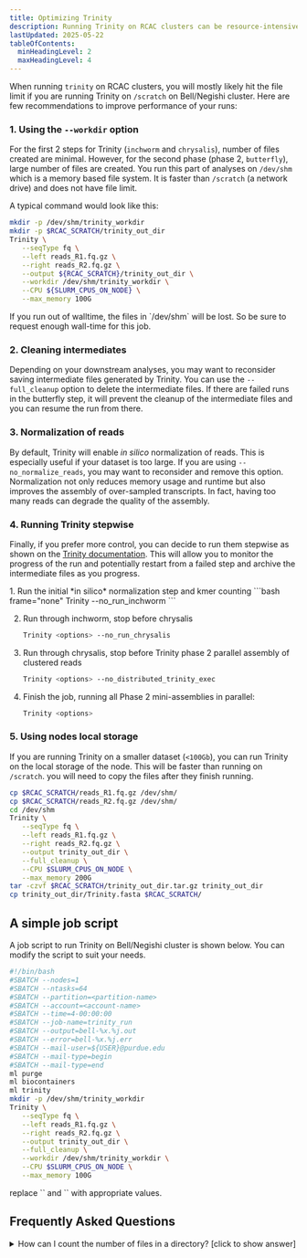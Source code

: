 ```yaml
---
title: Optimizing Trinity
description: Running Trinity on RCAC clusters can be resource-intensive. This guide provides tips for optimizing your Trinity runs.
lastUpdated: 2025-05-22
tableOfContents:
  minHeadingLevel: 2
  maxHeadingLevel: 4
---
```


When running `trinity` on RCAC clusters, you will mostly likely hit the file limit if you are running Trinity on `/scratch` on Bell/Negishi cluster. Here are few recommendations to improve performance of your runs:

### 1. Using the `--workdir` option

For the first 2 steps for Trinity (`inchworm` and `chrysalis`), number of files created are minimal. However, for the second phase (phase 2, `butterfly`), large number of files are created. You run this part of analyses on `/dev/shm` which is a memory based file system. It is faster than `/scratch` (a network drive) and does not have file limit. 

A typical command would look like this:

```bash frame="none"
mkdir -p /dev/shm/trinity_workdir
mkdir -p $RCAC_SCRATCH/trinity_out_dir
Trinity \
   --seqType fq \
   --left reads_R1.fq.gz \
   --right reads_R2.fq.gz \
   --output ${RCAC_SCRATCH}/trinity_out_dir \
   --workdir /dev/shm/trinity_workdir \
   --CPU ${SLURM_CPUS_ON_NODE} \
   --max_memory 100G
```

<Aside type="note">
If you run out of walltime, the files in `/dev/shm` will be lost. So be sure to request enough wall-time for this job. 
</Aside>


### 2. Cleaning intermediates

Depending on your downstream analyses, you may want to reconsider saving intermediate files generated by Trinity. You can use the `--full_cleanup` option to delete the intermediate files. If there are failed runs in the butterfly step, it will prevent the cleanup of the intermediate files and you can resume the run from there.


### 3. Normalization of reads

By default, Trinity will enable _in silico_ normalization of reads. This is especially useful if your dataset is too large. If you are using `--no_normalize_reads`, you may want to reconsider and remove this option. Normalization not only reduces memory usage and runtime but also improves the assembly of over-sampled transcripts. In fact, having too many reads can degrade the quality of the assembly.


### 4. Running Trinity stepwise

Finally, if you prefer more control, you can decide to run them stepwise as shown on the [Trinity documentation](https://github.com/trinityrnaseq/trinityrnaseq/wiki/Running-Trinity#running-trinity-in-multiple-sequential-stages). This will allow you to monitor the progress of the run and potentially restart from a failed step and archive the intermediate files as you progress.



<Steps>
1. Run the initial *in silico* normalization step and kmer counting
   ```bash frame="none"
   Trinity <options> --no_run_inchworm
   ```

2. Run through inchworm, stop before chrysalis
   ```bash frame="none"
   Trinity <options> --no_run_chrysalis
   ```

3. Run through chrysalis, stop before Trinity phase 2 parallel assembly of clustered reads
   ```bash frame="none"
   Trinity <options> --no_distributed_trinity_exec
   ```

4. Finish the job, running all Phase 2 mini-assemblies in parallel:
   ```bash frame="none"
   Trinity <options> 
   ```
</Steps>


### 5. Using nodes local storage

If you are running Trinity on a smaller dataset (`<100Gb`), you can run Trinity on the local storage of the node. This will be faster than running on `/scratch`.  you will need to copy the files after they finish running.

```bash frame="none"
cp $RCAC_SCRATCH/reads_R1.fq.gz /dev/shm/
cp $RCAC_SCRATCH/reads_R2.fq.gz /dev/shm/
cd /dev/shm
Trinity \
   --seqType fq \
   --left reads_R1.fq.gz \
   --right reads_R2.fq.gz \
   --output trinity_out_dir \
   --full_cleanup \
   --CPU $SLURM_CPUS_ON_NODE \
   --max_memory 200G
tar -czvf $RCAC_SCRATCH/trinity_out_dir.tar.gz trinity_out_dir
cp trinity_out_dir/Trinity.fasta $RCAC_SCRATCH/
```



## A simple job script

A job script to run Trinity on Bell/Negishi cluster is shown below. You can modify the script to suit your needs.

```bash title="trinity_job.sh"
#!/bin/bash
#SBATCH --nodes=1
#SBATCH --ntasks=64
#SBATCH --partition=<partition-name>
#SBATCH --account=<account-name>
#SBATCH --time=4-00:00:00
#SBATCH --job-name=trinity_run
#SBATCH --output=bell-%x.%j.out
#SBATCH --error=bell-%x.%j.err
#SBATCH --mail-user=${USER}@purdue.edu
#SBATCH --mail-type=begin
#SBATCH --mail-type=end
ml purge
ml biocontainers
ml trinity
mkdir -p /dev/shm/trinity_workdir
Trinity \
   --seqType fq \
   --left reads_R1.fq.gz \
   --right reads_R2.fq.gz \
   --output trinity_out_dir \
   --full_cleanup \
   --workdir /dev/shm/trinity_workdir \
   --CPU $SLURM_CPUS_ON_NODE \
   --max_memory 100G
```

<Aside type="note">
replace `<partition-name>` and `<account-name>` with appropriate values.
</Aside>

## Frequently Asked Questions

<details>
<summary>How can I count the number of files in a directory? [click to show answer]</summary>

You can use `find` command to count the number of files. eg.,

```bash
find /path/to/directory -type f | wc -l
```
</details>